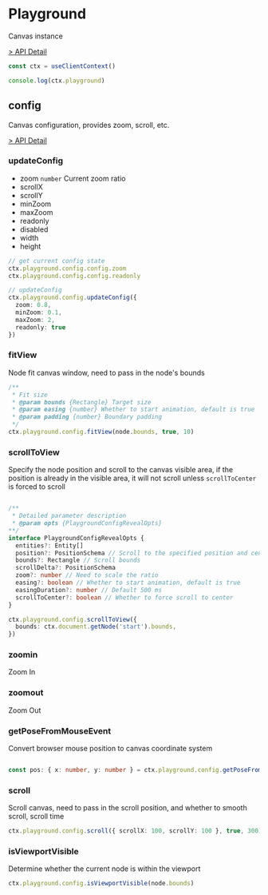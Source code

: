 # Playground

Canvas instance

[> API Detail](https://flowgram.ai/auto-docs/core/classes/Playground.html)

```ts pure
const ctx = useClientContext()

console.log(ctx.playground)

```
## config

Canvas configuration, provides zoom, scroll, etc.

[> API Detail](https://flowgram.ai/auto-docs/core/classes/PlaygroundConfigEntity.html)

### updateConfig
- zoom `number` Current zoom ratio
- scrollX
- scrollY
- minZoom
- maxZoom
- readonly
- disabled
- width
- height

```ts pure
// get current config state
ctx.playground.config.config.zoom
ctx.playground.config.config.readonly

// updateConfig
ctx.playground.config.updateConfig({
  zoom: 0.8,
  minZoom: 0.1,
  maxZoom: 2,
  readonly: true
})
```

### fitView

Node fit canvas window, need to pass in the node's bounds

```ts pure
/**
 * Fit size
 * @param bounds {Rectangle} Target size
 * @param easing {number} Whether to start animation, default is true
 * @param padding {number} Boundary padding
 */
ctx.playground.config.fitView(node.bounds, true, 10)
```

### scrollToView

Specify the node position and scroll to the canvas visible area, if the position is already in the visible area, it will not scroll unless `scrollToCenter` is forced to scroll

```ts pure

/**
 * Detailed parameter description
 * @param opts {PlaygroundConfigRevealOpts}
**/
interface PlaygroundConfigRevealOpts {
  entities?: Entity[]
  position?: PositionSchema // Scroll to the specified position and center
  bounds?: Rectangle // Scroll bounds
  scrollDelta?: PositionSchema
  zoom?: number // Need to scale the ratio
  easing?: boolean // Whether to start animation, default is true
  easingDuration?: number // Default 500 ms
  scrollToCenter?: boolean // Whether to force scroll to center
}

ctx.playground.config.scrollToView({
  bounds: ctx.document.getNode('start').bounds,
})
```

### zoomin

Zoom In

### zoomout

Zoom Out

### getPoseFromMouseEvent

Convert browser mouse position to canvas coordinate system

```ts pure

const pos: { x: number, y: number } = ctx.playground.config.getPoseFromMouseEvent(domMouseEvent)

```

### scroll

Scroll canvas, need to pass in the scroll position, and whether to smooth scroll, scroll time

```ts pure
ctx.playground.config.scroll({ scrollX: 100, scrollY: 100 }, true, 300)
```

### isViewportVisible

Determine whether the current node is within the viewport

```ts pure
ctx.playground.config.isViewportVisible(node.bounds)
```
